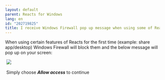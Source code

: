 ```yaml
---
layout: default
parent: Reacts for Windows
lang: en
id: "202719825"
title: I receive Windows Firewall pop up message when using some of Reacts features for the first time
---
```

When using certain features of Reacts for the first time (example: share app/desktop) Windows Firewall will block them and the below message will pop up on your screen: 

 ![](@assets/attachments/windows_firewall_message.png)

 Simply choose _**Allow access**_ to continue


